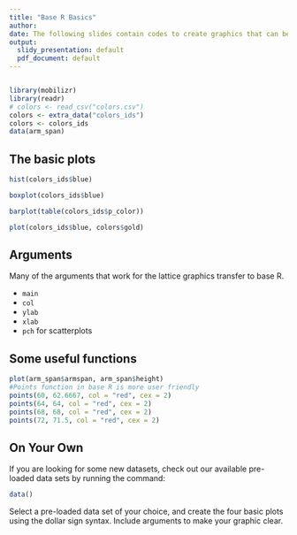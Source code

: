 ```yaml
---
title: "Base R Basics"
author:
date: The following slides contain codes to create graphics that can be utilized in the IDS course.
output:
  slidy_presentation: default
  pdf_document: default
---
```


```r
```

```r
library(mobilizr)
library(readr)
# colors <- read_csv("colors.csv")
colors <- extra_data("colors_ids")
colors <- colors_ids
data(arm_span)
```

## The basic plots

```r
hist(colors_ids$blue)
```


```r
boxplot(colors_ids$blue)
```

```r
barplot(table(colors_ids$p_color))
```


```r
plot(colors_ids$blue, colors$gold)
```

## Arguments


Many of the arguments that work for the lattice graphics transfer to base R.

- `main`
- `col`
- `ylab`
- `xlab`
- `pch` for scatterplots

## Some useful functions

```r
plot(arm_span$armspan, arm_span$height)
#Points function in base R is more user friendly
points(60, 62.6667, col = "red", cex = 2)
points(64, 64, col = "red", cex = 2)
points(68, 68, col = "red", cex = 2)
points(72, 71.5, col = "red", cex = 2)
```



## On Your Own

If you are looking for some new datasets, check out our available pre-loaded data sets by running the command:

```r
data()
```

Select a pre-loaded data set of your choice, and create the four basic plots using the dollar sign syntax. Include arguments to make your graphic clear.






